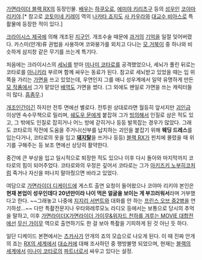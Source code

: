 [[가면라이더 블랙 RX]]의 등장인물. [[배우]]는 [[하쿠오로]], [[에미야 키리츠구]] 등의 [[성우]]인 [[코야마 리키야]].[* 참고로 [[코토미네 키레이]] 역의 [[나카타 죠지]]도 [[사 카우라]]와 [[대교수 비아스]]로 특촬물에 등장한 적이 있다.]

[[크라이시스 제국]]에 의해 개조된 [[지구인]]. 개조수술 때문에 [[과거]]의 [[기억]]을 일절 잊어버렸다. 카스미(안개)류 권법을 사용하며 코와붕가를 외치고 다니는 [[닌자 거북이|모 거북이]] 중 하나와 비슷하게 삼지창 같은 무기를 쓰는게 특기다.

처음에는 크라이시스의 [[세뇌]]를 받아 [[미나미 코타로]]를 공격했었으나, 세뇌가 풀린 뒤로는 코타로를 [[아니키]]라 부르며 함께 싸우는 동료가 된다. 참고로 세뇌받고 있었을 때는 입 위쪽을 가리는 [[가면]]을 쓰고 있었는데, 우연인지 그를 애니 성우계에서 일약 유명하게 만든 [[우타와레루모노|모 작품]]에서 그가 맡았던 [[하쿠오로|배역]]도 가면을 썼다. (그 외에도 왠일로 가면을 쓰는 캐릭터들이 많다. [[흠좀무]].)

[[개조인간]]이긴 하지만 전투 면에선 별로다. 전투원 상대로라면 월등히 앞서지만 [[괴인]]급 이상엔 속수무책으로 밀리며, [[쉐도우 문]]에게 붙잡혀 그가 [[빙의]]해서 인질로 삼은 적도 있고, 그 밖에도 인질로 잡히거나 어느 방에 갇히거나 등등 발목잡는 경우가 많았다. 그래도 코타로의 작전에 도움을 주거나(신부를 납치하는 괴인을 붙잡기 위해 '''웨딩 드레스'''를 입는다거나, 코타로의 옷을 입고 '''[[돼지]]탈'''을 쓰거나 등등) [[블랙 RX]]가 핀치에 몰렸을 때 위기를 구해주는 등 보조 면에선 상당히 활약한다.

중간에 큰 부상을 입고 일시적으로 퇴장한 적도 있으나 이후 다시 돌아와 마지막까지 코타로의 힘이 되어주었다. 코타로와의 우정은 깊어서 코타로는 그가 [[아키즈키 노부히코]]처럼 죽거나 자신을 떠나지 말아줬으면 바라고 있었다.

여담으로 [[가면라이더 디케이드]]에 게스트 출연 요청이 들어왔으나 코야마 리키야 본인은 '''현재 본업이 성우인데다 20년만이라 나이 먹은 얼굴을 보이는 게 부끄러워서'''라며 거부했다고 한다. ~~그래놓고 나중에 [[세이버(4차, 5차)|지지리 서번트]]와 대화를 안 하는 [[에미야 키리츠구|프린스 오브 중2병]]을 연기하셨...~~ 다만 특촬전문지나 우타와레루모노 라디오 등에서는 보통으로 당시의 추억을 말하고, 이후 [[가면라이더X가면라이더 가이무&위자드 천하를 겨루는 MOVIE 대합전]]에선 [[무신 가이무]] 역으로 출연하기도 한 걸 보아 특촬을 기피하게 된 것 아닌 듯 하다.

일단 디케이드 본편에서는 [[카도야 츠카사|츠카사]]가 안개의 죠의 모습으로 나오게 된다. 이 때 진짜 안개의 죠는 [[RX의 세계]]에서 [[대쇼커]]에 대해 조사하던 중 행방불명 되었으며, 현재는 [[블랙의 세계]]에서 [[미나미 코타로#s-3.2|미나미 코타로]]의 [[파트너]]로서 싸우고 있다는 설정.
